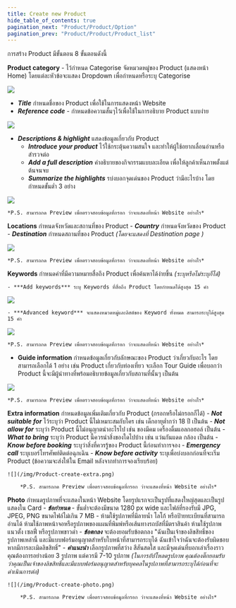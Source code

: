 ```yaml
---
title: Create new Product
hide_table_of_contents: true
pagination_next: "Product/Product/Option"
pagination_prev: "Product/Product/Product_list"
---
```



การสร้าง Product มีขั้นตอน 8 ขั้นตอนดังนี้

<Tabs className="Create-Product">
<TabItem value="Product category" label="1. Product category" default>

**Product category** - ไว้กำหนด Categorise จัดหมวดหมู่ของ Product (แสดงหน้า Home) โดยแต่ละหัวข้อจะแสดง Dropdown เพื่อกำหนดหรือระบุ Categorise

![](/img/Product-create-category.png)

</TabItem>

<TabItem value="Title" label="2. Title">

- ***Title*** กำหนดชื่อของ Product เพื่อใช้ในการแสดงหน้า Website
- ***Reference code*** - กำหนดข้อความสั้นๆไว้เพื่อใช้ในการอธิบาย Product แบบง่าย

![](/img/Product-create-title.png)

</TabItem>
<TabItem value="Descriptions & highlight" label="3. Descriptions & highlight">

- ***Descriptions & highlight*** แสดงข้อมูลเกี่ยวกับ Product 
    - ***Introduce your product*** ไว้ใช้กระตุ้นความสนใจ และทำให้ผู้ใช้อยากเลื่อนอ่านหรือสำรวจต่อ
    - ***Add a full description*** คำอธิบายของกิจกรรมแบบละเอียด เพื่อให้ลูกค้าเห็นภาพตั้งแต่ต้นจนจบ
    - ***Summarize the highlights*** รบ่งบอกจุดเด่นของ Product ว่ามีอะไรบ้าง โดยกำหนดขั้นต่ำ 3 อย่าง 

![](/img/Product-create-descrip.png)

    *P.S. สามารถกด Preview เพื่อตรวจสอบข้อมูลที่กรอก ว่าจะแสดงที่หน้า Website อย่างไร*

</TabItem>
<TabItem value="Locations" label="4. Locations">

**Locations** กำหนดจังหวัดและสถานที่ของ Product
    - ***Country*** กำหนดจังหวัดของ Product
    - ***Destination*** กำหนดสถานที่ของ Product *(โดยจะแสดงที่ Destination page )*

![](/img/Product-create-location.png)

    *P.S. สามารถกด Preview เพื่อตรวจสอบข้อมูลที่กรอก ว่าจะแสดงที่หน้า Website อย่างไร*


</TabItem>
<TabItem value="Keywords" label="5. Keywords">

**Keywords** กำหนดคำที่มีความหมายสื่อถึง Product เพื่อค้นหาได้ง่ายขึ้น *(ระบุหรือไม่ระบุก็ได้)*

    - ***Add keywords*** ระบุ Keywords ที่สื่อถึง Product โดยกำหนดได้สูงสุด 15 คำ

![](/img/Product-create-keywords.png)

    - ***Advanced keyword*** จะแสดงหมวดหมู่และลิสต์ของ Keyword ทั้งหมด สามารถระบุได้สูงสุด 15 คำ

![](/img/Product-create-advance-keywords.png)

    *P.S. สามารถกด Preview เพื่อตรวจสอบข้อมูลที่กรอก ว่าจะแสดงที่หน้า Website อย่างไร*


</TabItem>
<TabItem value="Guide information" label="6. Guide information">

- **Guide information** กำหนดข้อมูลเกี่ยวกับลักษณะของ Product ว่าเกี่ยวกับอะไร โดยสามารถเลือกได้ 1 อย่าง เช่น Product เกี่ยวกับท่องเที่ยว จะเลือก Tour Guide เพื่อบอกว่า Product นี้จะมีผู้นำทางที่พร้อมอธิบายข้อมูลเกี่ยวกับสถานที่นั้นๆ เป็นต้น

![](/img/Product-create-guide.png)

    *P.S. สามารถกด Preview เพื่อตรวจสอบข้อมูลที่กรอก ว่าจะแสดงที่หน้า Website อย่างไร*


</TabItem>
<TabItem value="Extra information" label="7. Extra information">

**Extra information** กำหนดข้อมูลเพิ่มเติมเกี่ยวกับ Product (กรอกหรือไม่กรอกก็ได้)
    - ***Not suitable for*** ไว้ระบุว่า Product นี้ไม่เหมาะสมกับใคร เช่น เด็กอายุต่ำกว่า 18 ปี เป็นต้น
    - ***Not allow for*** ระบุว่า Product นี้ไม่อนุญาตนำอะไรไป เช่น ของมีคม เครื่องดื่มแอลกอฮอล์ เป็นต้น
    - ***What to bring*** ระบุว่า Product นี้ควรนำสิ่งของใดไปบ้าง เช่น แว่นกันแดด กล้อง เป็นต้น
    - ***Know before booking*** ระบุว่าสิ่งที่ควรรู้ของ Product นี้ก่อนทำการจอง
    - ***Emergency call*** ระบุเบอร์โทรศัพท์ติดต่อฉุกเฉิน
    - ***Know before activity*** ระบุเพื่อบ่งบอกก่อนที่จะเริ่ม Product (ข้อความจะส่งให้ใน Email หลังจากทำการจองเรียบร้อย)

    ![](/img/Product-create-extra.png)

        *P.S. สามารถกด Preview เพื่อตรวจสอบข้อมูลที่กรอก ว่าจะแสดงที่หน้า Website อย่างไร*


</TabItem>
<TabItem value="Photo" label="8. Photo">

**Photo** กำหนดรูปภาพที่จะแสดงในหน้า Website โดยรูปแรกจะเป็นรูปที่แสดงใหญ่สุดและเป็นรูปแสดงใน Card 
    - ***ข้อกำหนด***
        - ขั้นต่ำจะต้องมีขนาด 1280 px wide และไฟล์ที่รองรับมี JPG, JPEG, PNG ขนาดไฟล์ไม่เกิน 7 MB 
        - ห้ามใช้รูปภาพที่มีลายน้ำ โลโก้ หรือป้ายทะเบียนที่สามารถอ่านได้ ห้ามใช้ภาพหน้าจอหรือรูปภาพของแผนที่พิมพ์หรือเส้นทางรถบัสที่มีตราสินค้า ห้ามใช้รูปภาพแนวตั้ง เซลฟี่ หรือรูปภาพขาวดำ
    - ***ข้อตกลง***
    จะต้องยอมรับข้อตกลง "ฉันเป็นเจ้าของลิขสิทธิ์ของรูปภาพเหล่านี้ และมีแบบฟอร์มอนุญาตสำหรับใบหน้าที่สามารถระบุได้ ฉันเข้าใจว่าฉันจะต้องรับผิดชอบหากมีการละเมิดลิขสิทธิ์"
    - ***คำแนะนำ***
    เลือกรูปภาพที่สว่าง สีสันสดใส และมีจุดเด่นที่บอกเล่าเรื่องราว คุณต้องการอย่างน้อย 3 รูปภาพ แต่ควรมี 7-10 รูปภาพ
    _(ในการอัปโหลดรูปภาพ คุณต้องติ๊กยอมรับว่าคุณเป็นเจ้าของลิขสิทธิ์และมีแบบฟอร์มอนุญาตสำหรับบุคคลในรูปภาพที่สามารถระบุได้ก่อนที่จะดำเนินการต่อ)_

    ![](/img/Product-create-photo.png)

        *P.S. สามารถกด Preview เพื่อตรวจสอบข้อมูลที่กรอก ว่าจะแสดงที่หน้า Website อย่างไร*


</TabItem>
</Tabs>